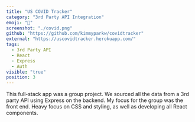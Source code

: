 ```yaml
---
title: "US COVID Tracker"
category: "3rd Party API Integration"
emoji: "🦠"
screenshot: "./covid.png"
github: "https://github.com/kimmyparkw/covidtracker"
external: "https://uscovidtracker.herokuapp.com/"
tags:
  - 3rd Party API
  - React
  - Express
  - Auth
visible: "true"
position: 3
---
```


This full-stack app was a group project. We sourced all the data from a 3rd party API using Express on the backend. My focus for the group was the front end. Heavy focus on CSS and styling, as well as developing all React components.